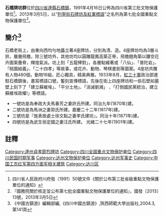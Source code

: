{{msg:四川省文物保護單位
|名稱 = 石[[牌坊|牌坊]]及紅軍標語
|編號 = 8
|圖片 = 
|級別 = S3
|分類 = 
|時代 = 1933年
|地点 = [[四川省|四川省]][[達縣|達縣]][[石橋鎮|石橋鎮]]
|坐標 =
|登錄 = 1991年4月16日
}}
{{msg:四川省文物保護單位
|名稱 = 列寧街石牌坊及紅軍標語
|編號 = 1893
|圖片 = 列宁街石牌坊及红军标语照片.jpg
|級別 = 107
|分類 = 
|時代 = 1933年
|地点 = [[四川省|四川省]][[達州市|達州市]][[達縣|達縣]]
|坐標 =
|登錄 = 2013年3月5日
}}
'''石橋牌坊群'''位於[[四川省|四川省]][[達縣|達縣]][[石橋鎮|石橋鎮]]，1991年4月16日公佈為四川省第三批文物保護單位<ref>四川省人民政府川府發（1991）50號文件《關於公布第三批省級重點文物保護單位的通知》</ref>。2013年3月5日，以“[[列寧街石牌坊及紅軍標語|列寧街石牌坊及紅軍標語]]”之名列為第七批全國重點文物保護單位<ref>『國務院關於核定並公布第七批全國重點文物保護單位的通知』，國發〔2013〕13號，2013年3月5日</ref>。

== 簡介<ref> 《中國古鎮游》編輯部編,《四川中國古鎮游》,陝西師範大學出版社,2004.3,第141頁</ref> ==
石橋老街上，由東向西均勻地矗立著4座牌坊，分別為清、造。4座牌坊均為3層斗拱，層層飛檐，除三號坊外，其他坊均以圓雕龍鳳高築正脊，飛檐翹角築以鏤空花卉圖案疊脊，輝煌氣派。坊上刻「五龍捧對」，各層點綴著或「八仙」、「普陀岩」、「桃園結義」、「二十四孝」等故事，或花卉、動物、琴棋書劍等圖案。4座坊共雕有人物480個，動物16組，匠心獨具，精美典雅。1933年8月，[[紅三十軍|紅三十軍]]政治部進駐石橋鎮後，書寫標語口號，鏨刻宣傳標語，先後在街上四座牌坊和一些石壁如墓壁上刻下了「建立蘇維埃」、「平分土地」、「消滅劉湘」 、「打倒國民黨統治，建立蘇維埃政權!」等標語。

* 一號坊是為奉政大夫馬春芳之妻許氏所建。同治九年(1870年)建。
* 二號坊是為馬洲之妻郭氏所建。嘉慶二十二年(1817年)建。
* 三號坊是『旌表故處士徐文點之妻李氏建坊』。同治十年(1871年)建。
* 四號坊是為武生徐定國之妻汪氏所建。 光緒二十七年(1901年)建。

==註釋==
{{reflist}}
{{文物保護單位小作品}}
{{四川全國重點文物保護單位}}

{{DEFAULTSORT:S}}
[[Category:達州貞孝節烈牌坊|Category:達州貞孝節烈牌坊]]
[[Category:四川全国重点文物保护单位|Category:四川全国重点文物保护单位]]
[[Category:四川民国时期军事|Category:四川民国时期军事]]
[[Category:达州文物保护单位|Category:达州文物保护单位]]
[[Category:达州军事史|Category:达州军事史]]
[[Category:中国工农红军第四方面军相关建筑|Category:中国工农红军第四方面军相关建筑]]
[[Category:达川区|Category:达川区]]